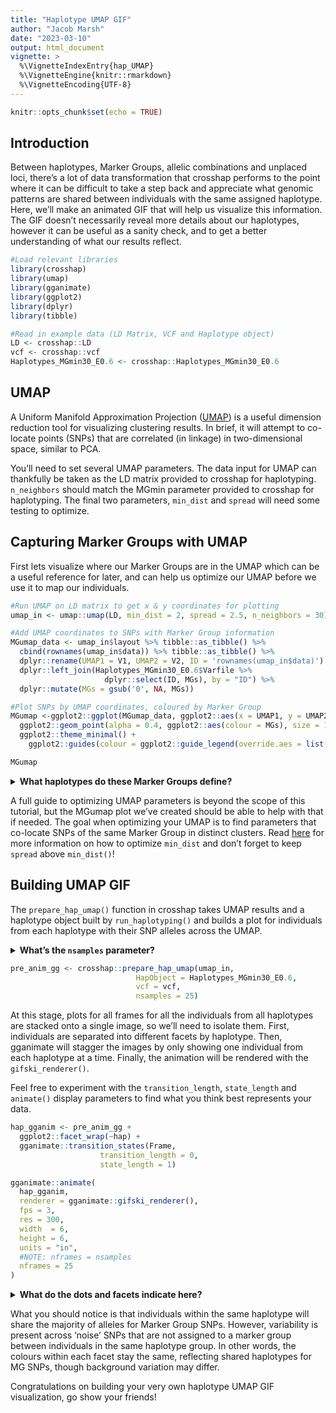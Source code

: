 ```yaml
---
title: "Haplotype UMAP GIF"
author: "Jacob Marsh"
date: "2023-03-10"
output: html_document
vignette: >
  %\VignetteIndexEntry{hap_UMAP}
  %\VignetteEngine{knitr::rmarkdown}
  %\VignetteEncoding{UTF-8}
---
```


```r
knitr::opts_chunk$set(echo = TRUE)
```

## Introduction

Between haplotypes, Marker Groups, allelic combinations and unplaced loci, there's a lot 
of data transformation that crosshap performs to the point where it can be difficult to 
take a step back and appreciate what genomic patterns are shared between individuals with 
the same assigned haplotype. Here, we'll make an animated GIF that will help us visualize 
this information. The GIF doesn't necessarily reveal more details about our haplotypes, 
however it can be useful as a sanity check, and to get a better understanding of what our 
results reflect. 

```r
#Load relevant libraries
library(crosshap)
library(umap)
library(gganimate)
library(ggplot2)
library(dplyr)
library(tibble)

#Read in example data (LD Matrix, VCF and Haplotype object)
LD <- crosshap::LD
vcf <- crosshap::vcf
Haplotypes_MGmin30_E0.6 <- crosshap::Haplotypes_MGmin30_E0.6
```

## UMAP

A Uniform Manifold Approximation Projection ([UMAP](https://doi.org/10.48550/arXiv.1802.03426)) is a useful dimension 
reduction tool for visualizing clustering results. In brief, it will attempt to 
co-locate points (SNPs) that are correlated (in linkage) in two-dimensional space, 
similar to PCA.

You'll need to set several UMAP parameters. The data input for UMAP can 
thankfully be taken as the LD matrix provided to crosshap for haplotyping. `n_neighbors` 
should match the MGmin parameter provided to crosshap for haplotyping. The final two 
parameters, `min_dist` and `spread` will need some testing to optimize. 

## Capturing Marker Groups with UMAP

First lets visualize where our Marker Groups are in the UMAP which can be a useful 
reference for later, and can help us optimize our UMAP before we use it to map our 
individuals. 

```r
#Run UMAP on LD matrix to get x & y coordinates for plotting
umap_in <- umap::umap(LD, min_dist = 2, spread = 2.5, n_neighbors = 30)

#Add UMAP coordinates to SNPs with Marker Group information
MGumap_data <- umap_in$layout %>% tibble::as_tibble() %>%
  cbind(rownames(umap_in$data)) %>% tibble::as_tibble() %>%
  dplyr::rename(UMAP1 = V1, UMAP2 = V2, ID = 'rownames(umap_in$data)') %>%
  dplyr::left_join(Haplotypes_MGmin30_E0.6$Varfile %>% 
                     dplyr::select(ID, MGs), by = "ID") %>%
  dplyr::mutate(MGs = gsub('0', NA, MGs))

#Plot SNPs by UMAP coordinates, coloured by Marker Group 
MGumap <-ggplot2::ggplot(MGumap_data, ggplot2::aes(x = UMAP1, y = UMAP2)) +
  ggplot2::geom_point(alpha = 0.4, ggplot2::aes(colour = MGs), size = 1, na.rm = F)+
  ggplot2::theme_minimal() +
    ggplot2::guides(colour = ggplot2::guide_legend(override.aes = list(size = 5, alpha = 0.7), title = "Marker group"))

MGumap
```

<details>
  <summary>**What haplotypes do these Marker Groups define?**</summary>
```r
build_mid_dotplot(Haplotypes_MGmin30_E0.6, hide_labels = F)
```

</details>

A full guide to optimizing UMAP parameters is beyond the scope of this tutorial, but 
the MGumap plot we've created should be able to help with that if needed. The goal 
when optimizing your UMAP is to find parameters that co-locate SNPs of the same Marker 
Group in distinct clusters. Read [here](https://umap-learn.readthedocs.io/en/latest/parameters.html#min-dist) for more 
information on how to optimize `min_dist` and don't forget to keep `spread` above 
`min_dist()`!

## Building UMAP GIF

The `prepare_hap_umap()` function in crosshap takes UMAP results and a haplotype object 
built by `run_haplotyping()` and builds a plot for individuals from each haplotype 
with their SNP alleles across the UMAP. 

<details>
  <summary>**What's the `nsamples` parameter?**</summary>
The `nsamples` parameter will match the number of unique frames in your final GIF. It 
can be changed depending on the number of randomly sampled individuals you'd like to 
have from each haplotype. 25 is the default, however if you have more individuals it 
may be worth increasing, or if it is taking too long to run consider lowering this 
value. NOTE: nsamples can include the same individual multiple times which is useful 
when nsamples > nIndividuals within a given haplotype.

</details>

```r
pre_anim_gg <- crosshap::prepare_hap_umap(umap_in,
                            HapObject = Haplotypes_MGmin30_E0.6,
                            vcf = vcf,
                            nsamples = 25)
```

At this stage, plots for all frames for all the individuals from all haplotypes are 
stacked onto a single image, so we'll need to isolate them. First, individuals are 
separated into different facets by haplotype. Then, gganimate will stagger the images 
by only showing one individual from each haplotype at a time. Finally, the 
animation will be rendered with the `gifski_renderer()`.

Feel free to experiment with the `transition_length`, `state_length` and `animate()` 
display parameters to find what you think best represents your data.

```r
hap_gganim <- pre_anim_gg +
  ggplot2::facet_wrap(~hap) +
  gganimate::transition_states(Frame,
                    transition_length = 0,
                    state_length = 1)

gganimate::animate(
  hap_gganim,
  renderer = gganimate::gifski_renderer(),
  fps = 3,
  res = 300,
  width  = 6,
  height = 6,
  units = "in",
  #NOTE: nframes = nsamples
  nframes = 25
)
```

<details>
  <summary>**What do the dots and facets indicate here?**</summary>
In the GIF, the dots represent the same SNPs as in the MGumap, however now each point is 
coloured only if the individual possesses the alternate allele at that locus, with dark 
grey for SNPs unassigned to Marker Groups and light grey for reference alleles. Each 
facet displays individuals that share a given haplotype. The first facet shows all Marker 
Group SNPs for reference, it's the same as the MGumap we built before. Individuals that 
are unassigned to a haplotype are placed in the final 'Unassigned' facet.

</details>


What you should notice is that individuals within the same haplotype will share the 
majority of alleles for Marker Group SNPs. However, variability is present across 
'noise' SNPs that are not assigned to a marker group between individuals in the same 
haplotype group. In other words, the colours within each facet stay the same, reflecting 
shared haplotypes for MG SNPs, though background variation may differ. 

Congratulations on building your very own haplotype UMAP GIF visualization, go show your 
friends! 

